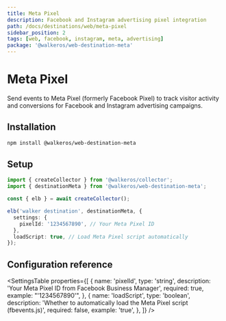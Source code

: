 ```yaml
---
title: Meta Pixel
description: Facebook and Instagram advertising pixel integration
path: /docs/destinations/web/meta-pixel
sidebar_position: 2
tags: [web, facebook, instagram, meta, advertising]
package: '@walkeros/web-destination-meta'
---
```



# Meta Pixel

<PackageLink
  env="web"
  github="packages/web/destinations/meta"
  npm="@walkeros/web-destination-meta"
/>

Send events to Meta Pixel (formerly Facebook Pixel) to track visitor activity
and conversions for Facebook and Instagram advertising campaigns.

## Installation

```bash
npm install @walkeros/web-destination-meta
```

## Setup

```typescript
import { createCollector } from '@walkeros/collector';
import { destinationMeta } from '@walkeros/web-destination-meta';

const { elb } = await createCollector();

elb('walker destination', destinationMeta, {
  settings: {
    pixelId: '1234567890', // Your Meta Pixel ID
  },
  loadScript: true, // Load Meta Pixel script automatically
});
```

## Configuration reference

<SettingsTable
  properties={[
    {
      name: 'pixelId',
      type: 'string',
      description: 'Your Meta Pixel ID from Facebook Business Manager',
      required: true,
      example: "'1234567890'",
    },
    {
      name: 'loadScript',
      type: 'boolean',
      description:
        'Whether to automatically load the Meta Pixel script (fbevents.js)',
      required: false,
      example: 'true',
    },
  ]}
/>
